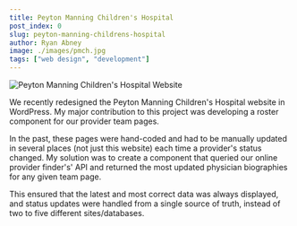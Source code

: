 ```yaml
---
title: Peyton Manning Children's Hospital
post_index: 0
slug: peyton-manning-childrens-hospital
author: Ryan Abney
image: ./images/pmch.jpg
tags: ["web design", "development"]
---
```


![Peyton Manning Children's Hospital Website](./images/pmch.jpg)

We recently redesigned the Peyton Manning Children's Hospital website in WordPress. My major contribution to this project was developing a roster component for our provider team pages.

In the past, these pages were hand-coded and had to be manually updated in several places (not just this website) each time a provider's status changed. My solution was to create a component that queried our online provider finder's' API and returned the most updated physician biographies for any given team page.

This ensured that the latest and most correct data was always displayed, and status updates were handled from a single source of truth, instead of two to five different sites/databases.
